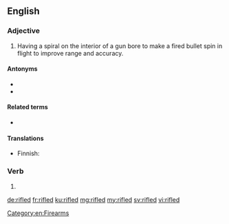 ==English==

===Adjective===
{{en-adj|-}}

# {{lb|en|firearms}} Having a spiral on the interior of a gun bore to make a fired bullet spin in flight to improve range and accuracy.

====Antonyms====
* {{l|en|smoothbore}}
* {{l|en|unrifled}}

====Related terms====
* {{l|en|rifle}}

====Translations====
{{trans-top|having a spiral groove on the inside of a gun barrel}}
* Finnish: {{t|fi|rihlattu}}
{{trans-mid}}
{{trans-bottom}}

===Verb===
{{head|en|verb form}}

# {{en-past of|rifle}}

[[Category:en:Firearms]]

[[de:rifled]]
[[fr:rifled]]
[[ku:rifled]]
[[mg:rifled]]
[[my:rifled]]
[[sv:rifled]]
[[vi:rifled]]